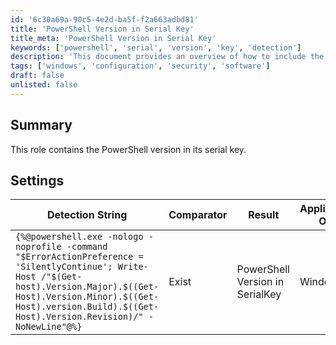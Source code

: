 ```yaml
---
id: '6c30a69a-90c5-4e2d-ba5f-f2a663adbd81'
title: 'PowerShell Version in Serial Key'
title_meta: 'PowerShell Version in Serial Key'
keywords: ['powershell', 'serial', 'version', 'key', 'detection']
description: 'This document provides an overview of how to include the PowerShell version in a serial key. It outlines the detection string used, the comparator, and the applicable operating systems for this method.'
tags: ['windows', 'configuration', 'security', 'software']
draft: false
unlisted: false
---
```

## Summary

This role contains the PowerShell version in its serial key.

## Settings

| Detection String                                                                                                                                                                          | Comparator | Result                      | Applicable OS |
|------------------------------------------------------------------------------------------------------------------------------------------------------------------------------------------|------------|-----------------------------|----------------|
| `{%@powershell.exe -nologo -noprofile -command "$ErrorActionPreference =  'SilentlyContinue'; Write-Host /"$(Get-host).Version.Major).$((Get-Host).Version.Minor).$((Get-Host).version.Build).$((Get-Host).Version.Revision)/" -NoNewLine"@%}` | Exist      | PowerShell Version in SerialKey | Windows        |












